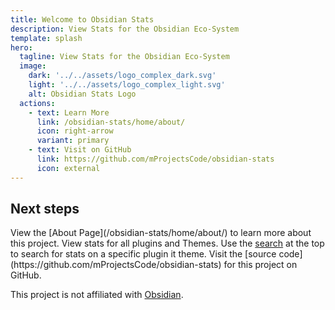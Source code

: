 ```yaml
---
title: Welcome to Obsidian Stats
description: View Stats for the Obsidian Eco-System
template: splash
hero:
  tagline: View Stats for the Obsidian Eco-System
  image:
    dark: '../../assets/logo_complex_dark.svg'
    light: '../../assets/logo_complex_light.svg'
    alt: Obsidian Stats Logo
  actions:
    - text: Learn More
      link: /obsidian-stats/home/about/
      icon: right-arrow
      variant: primary
    - text: Visit on GitHub
      link: https://github.com/mProjectsCode/obsidian-stats
      icon: external
---
```



<AutofillSearch></AutofillSearch>

## Next steps

<CardGrid stagger>
	<Card title="View the About Page">
        View the [About Page](/obsidian-stats/home/about/) to learn more about this project.
    </Card>
	<Card title="Look at Global Stats">
        View stats for all plugins and Themes.
    </Card>
	<Card title="Search for a Plugin or Theme">
		Use the <a href="" id="open-search">search</a> at the top to search for stats on a specific plugin it theme.
	</Card>
	<Card title="Visit this Project on GitHub">
        Visit the [source code](https://github.com/mProjectsCode/obsidian-stats) for this project on GitHub.
    </Card>
</CardGrid>

This project is not affiliated with [Obsidian](https://obsidian.md/).

